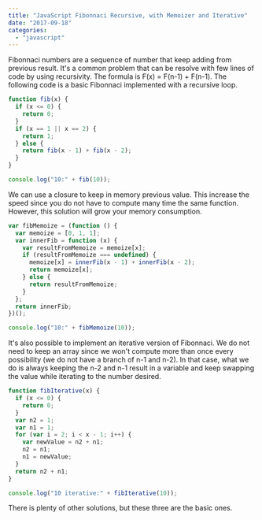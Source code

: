 ```yaml
---
title: "JavaScript Fibonnaci Recursive, with Memoizer and Iterative"
date: "2017-09-18"
categories:
  - "javascript"
---
```


Fibonnaci numbers are a sequence of number that keep adding from previous result. It's a common problem that can be resolve with few lines of code by using recursivity. The formula is F(x) = F(n-1) + F(n-1). The following code is a basic Fibonnaci implemented with a recursive loop.

```typescript
function fib(x) {
  if (x <= 0) {
    return 0;
  }
  if (x == 1 || x == 2) {
    return 1;
  } else {
    return fib(x - 1) + fib(x - 2);
  }
}

console.log("10:" + fib(10));
```

We can use a closure to keep in memory previous value. This increase the speed since you do not have to compute many time the same function. However, this solution will grow your memory consumption.

```typescript
var fibMemoize = (function () {
  var memoize = [0, 1, 1];
  var innerFib = function (x) {
    var resultFromMemoize = memoize[x];
    if (resultFromMemoize === undefined) {
      memoize[x] = innerFib(x - 1) + innerFib(x - 2);
      return memoize[x];
    } else {
      return resultFromMemoize;
    }
  };
  return innerFib;
})();

console.log("10:" + fibMemoize(10));
```

It's also possible to implement an iterative version of Fibonnaci. We do not need to keep an array since we won't compute more than once every possibility (we do not have a branch of n-1 and n-2). In that case, what we do is always keeping the n-2 and n-1 result in a variable and keep swapping the value while iterating to the number desired.

```typescript
function fibIterative(x) {
  if (x <= 0) {
    return 0;
  }
  var n2 = 1;
  var n1 = 1;
  for (var i = 2; i < x - 1; i++) {
    var newValue = n2 + n1;
    n2 = n1;
    n1 = newValue;
  }
  return n2 + n1;
}

console.log("10 iterative:" + fibIterative(10));
```

There is plenty of other solutions, but these three are the basic ones.
